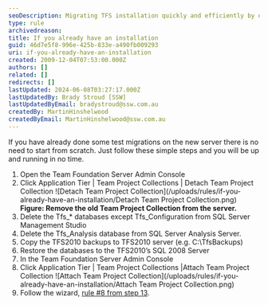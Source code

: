 ```yaml
---
seoDescription: Migrating TFS installation quickly and efficiently by detaching team project collections, deleting databases, restoring backups, and attaching projects.
type: rule
archivedreason:
title: If you already have an installation
guid: 46d7e5f8-996e-425b-833e-a490fb009293
uri: if-you-already-have-an-installation
created: 2009-12-04T07:53:00.000Z
authors: []
related: []
redirects: []
lastUpdated: 2024-06-08T03:27:17.000Z
lastUpdatedBy: Brady Stroud [SSW]
lastUpdatedByEmail: bradystroud@ssw.com.au
createdBy: MartinHinshelwood
createdByEmail: MartinHinshelwood@ssw.com.au
---
```


If you have already done some test migrations on the new server there is no need to start from scratch. Just follow these simple steps and you will be up and running in no time.

1. Open the Team Foundation Server Admin Console
2. Click Application Tier | Team Project Collections | Detach Team Project Collection
   ![Detach Team Project Collection](/uploads/rules/if-you-already-have-an-installation/Detach Team Project Collection.png)
   **Figure: Remove the old Team Project Collection from the server.**
3. Delete the Tfs\_\* databases except Tfs_Configuration from SQL Server Management Studio
4. Delete the Tfs_Analysis database from SQL Server Analysis Server.
5. Copy the TFS2010 backups to TFS2010 server (e.g. C:\TfsBackups)
6. Restore the databases to the TFS2010’s SQL 2008 Server
7. In the Team Foundation Server Admin Console
8. Click Application Tier | Team Project Collections |Attach Team Project Collection
   ![Attach Team Project Collection](/uploads/rules/if-you-already-have-an-installation/Attach Team Project Collection.png)
9. Follow the wizard, [rule #8 from step 13](/do-you-know-how-to-upgrade-your-tfs2008-databases).
